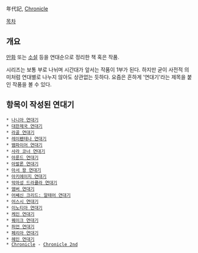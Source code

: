 年代記, [[크로니클|Chronicle]]

[[목차]]
== 개요 ==
[[만화]] 또는 [[소설]] 등을 연대순으로 정리한 책 혹은 작품.

시리즈는 보통 부로 나뉘며 시간대가 앞서는 작품이 1부가 된다. 하지만 굳이 사전적 의미처럼 연대별로 나누지 않아도 상관없는 듯하다. 요즘은 흔하게 '연대기'라는 제목을 붙인 작품을 볼 수 있다.

== 항목이 작성된 연대기 ==
 * [[나니아 연대기]]
 * [[대한제국 연대기]]
 * [[라골 연대기]]
 * [[레이펜테나 연대기]]
 * [[뱀파이어 연대기]]
 * [[사라 코너 연대기]]
 * [[아룬드 연대기]]
 * [[아발론 연대기]]
 * [[아서 왕 연대기]]
 * [[아키에이지 연대기]]
 * [[악마성 드라큘라 연대기]]
 * [[앰버 연대기]]
 * [[어쌔신 크리드: 알테어 연대기]]
 * [[어스시 연대기]]
 * [[이노티아 연대기]]
 * [[케인 연대기]]
 * [[퀘이크 연대기]]
 * [[퍼언 연대기]]
 * [[페리아 연대기]]
 * [[헤인 연대기]]
 * [[Chronicle]] - [[Chronicle 2nd]]
